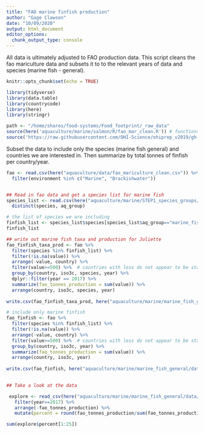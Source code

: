 ```yaml
---
title: "FAO marine finfish production"
author: "Gage Clawson"
date: "10/09/2020"
output: html_document
editor_options: 
  chunk_output_type: console
---
```


All data is ultimately adjusted to FAO production data.  This script cleans the fao mariculture data and subsets it to to the relevant years of data and species (marine fish - general).

```r
knitr::opts_chunk$set(echo = TRUE)
```

```r

library(tidyverse)
library(data.table)
library(countrycode)
library(here)
library(stringr)

path <- "/home/shares/food-systems/Food_footprint/_raw_data"
source(here('aquaculture/marine/salmon/R/fao_mar_clean.R')) # functions specific to mariculture dealing with compound countries
source('https://raw.githubusercontent.com/OHI-Science/ohiprep_v2019/gh-pages/workflow/R/fao_fxn.R') # function for cleaning FAO files


```




Subset the data to include only the species (marine fish general) and countries we are interested in. Then summarize by total tonnes of finfish per country/year.

```r

fao <- read.csv(here("aquaculture/data/fao_mariculture_clean.csv")) %>%
  filter(environment %in% c("Marine", "Brackishwater"))


## Read in fao data and get a species list for marine fish
species_list <- read.csv(here("aquaculture/marine/STEP1_species_groups/int/marine_groups.csv"))  %>%
  distinct(species, aq_group)

# the list of species we are including
finfish_list <- species_list$species[species_list$aq_group=="marine_fish_general"]
finfish_list

## write out marine fish taxa and production for Juliette
fao_finfish_taxa_prod <- fao %>%
  filter(species %in% finfish_list) %>%  
  filter(!is.na(value)) %>%
  arrange(-value, country) %>%
  filter(value>=500) %>%  # countries with less do not appear to be stable producers at this point
  group_by(country, iso3c, species, year) %>%
  dplyr::filter(year == 2017) %>%
  summarize(fao_tonnes_production = sum(value)) %>%
  arrange(country, iso3c, species, year)
  
write.csv(fao_finfish_taxa_prod, here("aquaculture/marine/marine_fish_general/data/fao_mariculture_finfish_taxa_production.csv"), row.names=FALSE)

# include only marine finfish
fao_finfish <- fao %>%
  filter(species %in% finfish_list) %>%  
  filter(!is.na(value)) %>%
  arrange(-value, country) %>%
  filter(value>=500) %>%  # countries with less do not appear to be stable producers at this point
  group_by(country, iso3c, year) %>%
  summarize(fao_tonnes_production = sum(value)) %>%
  arrange(country, iso3c, year)
 
write.csv(fao_finfish, here("aquaculture/marine/marine_fish_general/data/fao_mariculture_finfish.csv"), row.names=FALSE)
     

## Take a look at the data 

 explore <- read_csv(here("aquaculture/marine/marine_fish_general/data/fao_mariculture_finfish.csv")) %>%
   filter(year==2017) %>%
   arrange(-fao_tonnes_production) %>%
   mutate(percent = round(fao_tonnes_production/sum(fao_tonnes_production)*100,2))

sum(explore$percent[1:25])



```

